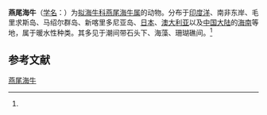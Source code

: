 {{Speciesbox
| name = 燕尾海牛
| status = 
| status_system = 
| image = 
| genus = Chelidonura
| species = hirundinina
| authority = (Quoy et Gaimard, 1833)<ref name='id10634'>{{cite web| url =http://www.bioinfo.cn/db05/BjdwSpecies.php?action=view&id=10634| title =燕尾海牛| work =《中国动物物种编目数据库》| publisher =中国科学院微生物研究所| author =中国科学院动物研究所| accessdate =2009-04-28| deadurl =yes| archiveurl =https://web.archive.org/web/20160305025721/http://www.bioinfo.cn/db05/BjdwSpecies.php?action=view&id=10634| archivedate =2016-03-05}}</ref>
}}

'''燕尾海牛'''（[[学名|学名]]：{{lang|la|''Chelidonura hirundinina''}}）为[[拟海牛科|拟海牛科]][[燕尾海牛属|燕尾海牛属]]的动物。分布于[[印度洋|印度洋]]、南非东岸、毛里求斯岛、马绍尔群岛、新喀里多尼亚岛、[[日本|日本]]、[[澳大利亚|澳大利亚]]以及[[中国大陆|中国大陆]]的[[海南|海南]]等地，属于暖水性种类。其多见于潮间带石头下、海藻、珊瑚礁间。<ref name='id10634'/>

== 参考文献 ==
{{reflist}}

{{Wikispecies|Chelidonura hirundinina}}
{{Taxonbar|from=Q3169538}}

[[Category:燕尾海牛属|燕尾海牛]]


{{软体动物小作品}}